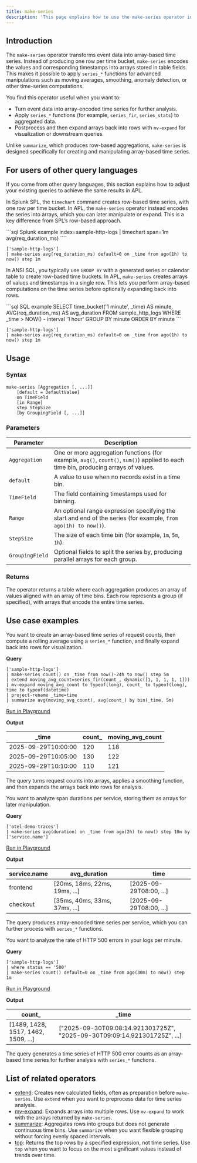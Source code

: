 ```yaml
---
title: make-series
description: 'This page explains how to use the make-series operator in APL.'
---
```


## Introduction

The `make-series` operator transforms event data into array-based time series. Instead of producing one row per time bucket, `make-series` encodes the values and corresponding timestamps into arrays stored in table fields. This makes it possible to apply `series_*` functions for advanced manipulations such as moving averages, smoothing, anomaly detection, or other time-series computations.

You find this operator useful when you want to:

- Turn event data into array-encoded time series for further analysis.
- Apply `series_*` functions (for example, `series_fir`, `series_stats`) to aggregated data.
- Postprocess and then expand arrays back into rows with `mv-expand` for visualization or downstream queries.

Unlike `summarize`, which produces row-based aggregations, `make-series` is designed specifically for creating and manipulating array-based time series.

## For users of other query languages

If you come from other query languages, this section explains how to adjust your existing queries to achieve the same results in APL.

<AccordionGroup>
<Accordion title="Splunk SPL users">

In Splunk SPL, the `timechart` command creates row-based time series, with one row per time bucket. In APL, the `make-series` operator instead encodes the series into arrays, which you can later manipulate or expand. This is a key difference from SPL’s row-based approach.

<CodeGroup>
```sql Splunk example
index=sample-http-logs
| timechart span=1m avg(req_duration_ms)
````

```kusto APL equivalent
['sample-http-logs']
| make-series avg(req_duration_ms) default=0 on _time from ago(1h) to now() step 1m
```

</CodeGroup>

</Accordion>
<Accordion title="ANSI SQL users">

In ANSI SQL, you typically use `GROUP BY` with a generated series or calendar table to create row-based time buckets. In APL, `make-series` creates arrays of values and timestamps in a single row. This lets you perform array-based computations on the time series before optionally expanding back into rows.

<CodeGroup>
```sql SQL example
SELECT
  time_bucket('1 minute', _time) AS minute,
  AVG(req_duration_ms) AS avg_duration
FROM sample_http_logs
WHERE _time > NOW() - interval '1 hour'
GROUP BY minute
ORDER BY minute
```

```kusto APL equivalent
['sample-http-logs']
| make-series avg(req_duration_ms) default=0 on _time from ago(1h) to now() step 1m
```

</CodeGroup>

</Accordion>
</AccordionGroup>

## Usage

### Syntax

```kusto
make-series [Aggregation [, ...]]
    [default = DefaultValue]
    on TimeField
    [in Range]
    step StepSize
    [by GroupingField [, ...]]
```

### Parameters

| Parameter        | Description                                                                                                     |
| ---------------- | --------------------------------------------------------------------------------------------------------------- |
| `Aggregation`    | One or more aggregation functions (for example, `avg()`, `count()`, `sum()`) applied to each time bin, producing arrays of values.       |
| `default`        | A value to use when no records exist in a time bin.                                                             |
| `TimeField`     | The field containing timestamps used for binning.                                                              |
| `Range`          | An optional range expression specifying the start and end of the series (for example, `from ago(1h) to now()`). |
| `StepSize`       | The size of each time bin (for example, `1m`, `5m`, `1h`).                                                      |
| `GroupingField` | Optional fields to split the series by, producing parallel arrays for each group.                                 |

### Returns

The operator returns a table where each aggregation produces an array of values aligned with an array of time bins. Each row represents a group (if specified), with arrays that encode the entire time series.

## Use case examples

<Tabs>
<Tab title="Log analysis">

You want to create an array-based time series of request counts, then compute a rolling average using a `series_*` function, and finally expand back into rows for visualization.

**Query**

```kusto
['sample-http-logs']
| make-series count() on _time from now()-24h to now() step 5m
| extend moving_avg_count=series_fir(count_, dynamic([1, 1, 1, 1, 1]))
| mv-expand moving_avg_count to typeof(long), count_ to typeof(long), time to typeof(datetime)
| project-rename _time=time
| summarize avg(moving_avg_count), avg(count_) by bin(_time, 5m)
```

[Run in Playground](https://play.axiom.co/axiom-play-qf1k/query?initForm=%7B%22apl%22%3A%22%5B'sample-http-logs'%5D%20%7C%20make-series%20count()%20on%20_time%20from%20now()-24h%20to%20now()%20step%205m%20%7C%20extend%20moving_avg_count%3Dseries_fir(count_%2C%20dynamic(%5B1%2C%201%2C%201%2C%201%2C%201%5D))%20%7C%20mv-expand%20moving_avg_count%20to%20typeof(long)%2C%20count_%20to%20typeof(long)%2C%20time%20to%20typeof(datetime)%20%7C%20project-rename%20_time%3Dtime%20%7C%20summarize%20avg(moving_avg_count)%2C%20avg(count_)%20by%20bin(_time%2C%205m)%22%2C%22queryOptions%22%3A%7B%22quickRange%22%3A%221d%22%7D%7D)

**Output**

| _time               | count_ | moving_avg_count |
| ------------------- | ------ | ---------------- |
| 2025-09-29T10:00:00 | 120    | 118              |
| 2025-09-29T10:05:00 | 130    | 122              |
| 2025-09-29T10:10:00 | 110    | 121              |

The query turns request counts into arrays, applies a smoothing function, and then expands the arrays back into rows for analysis.

</Tab>
<Tab title="OpenTelemetry traces">

You want to analyze span durations per service, storing them as arrays for later manipulation.

**Query**

```kusto
['otel-demo-traces']
| make-series avg(duration) on _time from ago(2h) to now() step 10m by ['service.name']
```

[Run in Playground](https://play.axiom.co/axiom-play-qf1k/query?initForm=%7B%22apl%22%3A%22%5B'otel-demo-traces'%5D%20%7C%20make-series%20avg(duration)%20on%20_time%20from%20ago(2h)%20to%20now()%20step%2010m%20by%20%5B'service.name'%5D%22%7D)

**Output**

| service.name    | avg_duration                  | time                    |
| --------------- | ----------------------------- | ----------------------- |
| frontend        | [20ms, 18ms, 22ms, 19ms, ...] | [2025-09-29T08:00, ...] |
| checkout        | [35ms, 40ms, 33ms, 37ms, ...] | [2025-09-29T08:00, ...] |

The query produces array-encoded time series per service, which you can further process with `series_*` functions.

</Tab>
<Tab title="Security logs">

You want to analyze the rate of HTTP 500 errors in your logs per minute.

**Query**

```kusto
['sample-http-logs']
| where status == '500'
| make-series count() default=0 on _time from ago(30m) to now() step 1m
```

[Run in Playground](https://play.axiom.co/axiom-play-qf1k/query?initForm=%7B%22apl%22%3A%22%5B'sample-http-logs'%5D%20%7C%20where%20status%20%3D%3D%20'500'%20%7C%20make-series%20count()%20default%3D0%20on%20_time%20from%20ago(30m)%20to%20now()%20step%201m%22%7D)

**Output**

| count_       | _time                  |
| ------------------------ | ---------------------- |
| [1489, 1428, 1517, 1462, 1509, ...] | ["2025-09-30T09:08:14.921301725Z", "2025-09-30T09:09:14.921301725Z", ...] |

The query generates a time series of HTTP 500 error counts as an array-based time series for further analysis with `series_*` functions.

</Tab>
</Tabs>

## List of related operators

- [extend](/apl/tabular-operators/extend-operator): Creates new calculated fields, often as preparation before `make-series`. Use `extend` when you want to preprocess data for time series analysis.
- [mv-expand](/apl/tabular-operators/mv-expand): Expands arrays into multiple rows. Use `mv-expand` to work with the arrays returned by `make-series`.
- [summarize](/apl/tabular-operators/summarize-operator): Aggregates rows into groups but does not generate continuous time bins. Use `summarize` when you want flexible grouping without forcing evenly spaced intervals.
- [top](/apl/tabular-operators/top-operator): Returns the top rows by a specified expression, not time series. Use `top` when you want to focus on the most significant values instead of trends over time.
